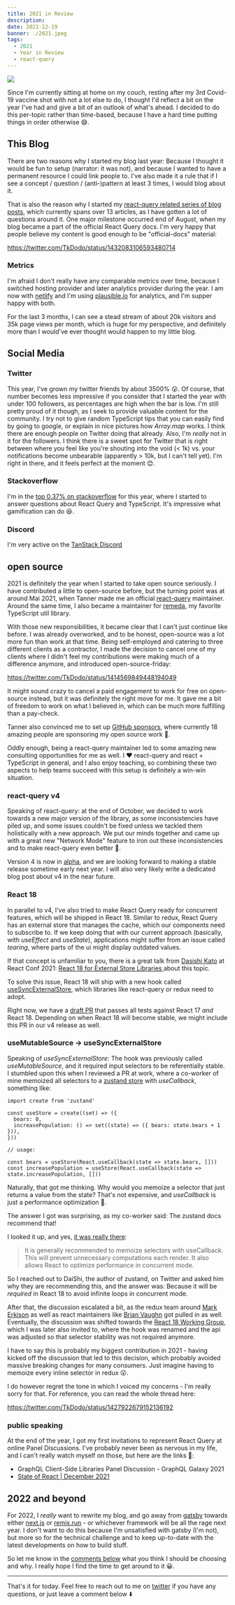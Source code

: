 ```yaml
---
title: 2021 in Review
description:
date: 2021-12-19
banner: ./2021.jpeg
tags:
  - 2021
  - Year in Review
  - react-query
---
```



<img src="./2021.jpeg" />

<Attribution name="engin akyurt" url="https://unsplash.com/@enginakyurt" />

Since I'm currently sitting at home on my couch, resting after my 3rd Covid-19 vaccine shot with not a lot else to do, I thought I'd reflect a bit on the year I've had and give a bit of an outlook of what's ahead. I decided to do this per-topic rather than time-based, because I have a hard time putting things in order otherwise 😅.

## This Blog

There are two reasons why I started my blog last year: Because I thought it would be fun to setup (narrator: it was not), and because I wanted to have a permanent resource I could link people to. I've also made it a rule that if I see a concept / question / (anti-)pattern at least 3 times, I would blog about it.

That is also the reason why I started my [react-query related series of blog posts](./practical-react-query), which currently spans over 13 articles, as I have gotten a lot of questions around it.
One major milestone occurred end of August, when my blog became a part of the official React Query docs. I'm very happy that people believe my content is good enough to be "official-docs" material:

https://twitter.com/TkDodo/status/1432083106593480714

### Metrics

I'm afraid I don't really have any comparable metrics over time, because I switched hosting provider and later analytics provider during the year. I am now with [netlify](https://www.netlify.com/) and I'm using [plausible.io](https://plausible.io/) for analytics, and I'm supper happy with both.

For the last 3 months, I can see a stead stream of about 20k visitors and 35k page views per month, which is huge for my perspective, and definitely more than I would've ever thought would happen to my little blog.

## Social Media

### Twitter

This year, I've grown my twitter friends by about 3500% 😮. Of course, that number becomes less impressive if you consider that I started the year with under 100 followers, as percentages are high when the bar is low. I'm still pretty proud of it though, as I seek to provide valuable content for the community. I try not to give random TypeScript tips that you can easily find by going to google, or explain in nice pictures how _Array.map_ works. I think there are enough people on Twitter doing that already. Also, I'm _really_ not in it for the followers. I think there is a sweet spot for Twitter that is right between where you feel like you're shouting into the void (< 1k) vs. your notifications become unbearable (apparently > 10k, but I can't tell yet). I'm right in there, and it feels perfect at the moment 😊.

### Stackoverflow

I'm in the [top 0.37% on stackoverflow](https://stackexchange.com/leagues/1/year/stackoverflow/2021-01-01/8405310#8405310) for this year, where I started to answer questions about React Query and TypeScript. It's impressive what gamification can do 😆.

### Discord

I'm very active on the [TanStack Discord](https://discord.com/invite/WrRKjPJ)

## open source

2021 is definitely the year when I started to take open source seriously. I have contributed a little to open-source before, but the turning point was at around Mai 2021, when Tanner made me an official [react-query](https://react-query.tanstack.com/) maintainer. Around the same time, I also became a maintainer for [remeda](https://remedajs.com/docs), my favorite TypeScript util library.

With those new responsibilities, it became clear that I can't just continue like before. I was already overworked, and to be honest, open-source was a lot more fun than work at that time.
Being self-employed and catering to three different clients as a contractor, I made the decision to cancel one of my clients where I didn't feel my contributions were making much of a difference anymore, and introduced open-source-friday:

https://twitter.com/TkDodo/status/1414569849448194049

It might sound crazy to cancel a paid engagement to work for free on open-source instead, but it was definitely the right move for me. It gave me a bit of freedom to work on what I believed in, which can be much more fulfilling than a pay-check.

Tanner also convinced me to set up [GitHub sponsors](https://github.com/sponsors/tkdodo), where currently 18 amazing people are sponsoring my open source work 💖.

Oddly enough, being a react-query maintainer led to some amazing new consulting opportunities for me as well. I ❤️ react-query and react + TypeScript in general, and I also enjoy teaching, so combining these two aspects to help teams succeed with this setup is definitely a win-win situation.

### react-query v4

Speaking of react-query: at the end of October, we decided to work towards a new major version of the library, as some inconsistencies have piled up, and some issues couldn't be fixed unless we tackled them holistically with a new approach. We put our minds together and came up with a great new "Network Mode" feature to iron out these inconsistencies and to make react-query even better 🚀.

Version 4 is now in [alpha](https://github.com/tannerlinsley/react-query/releases/tag/v4.0.0-alpha.1), and we are looking forward to making a stable release sometime early next year. I will also very likely write a dedicated blog post about v4 in the near future.

### React 18

In parallel to v4, I've also tried to make React Query ready for concurrent features, which will be shipped in React 18. Similar to redux, React Query has an external store that manages the cache, which our components need to subscribe to. If we keep doing that with our current approach (basically, with _useEffect_ and _useState_), applications might suffer from an issue called _tearing_, where parts of the ui might display outdated values.

If that concept is unfamiliar to you, there is a great talk from [Dasishi Kato](https://twitter.com/dai_shi) at React Conf 2021: [React 18 for External Store Libraries
](https://www.youtube.com/watch?v=oPfSC5bQPR8&list=PLNG_1j3cPCaZZ7etkzWA7JfdmKWT0pMsa&t=3s) about this topic.

To solve this issue, React 18 will ship with a new hook called [useSyncExternalStore](https://github.com/reactwg/react-18/discussions/86), which libraries like react-query or redux need to adopt.

Right now, we have a [draft PR](https://github.com/tannerlinsley/react-query/pull/3064) that passes all tests against React 17 _and_ React 18. Depending on when React 18 will become stable, we might include this PR in our v4 release as well.

### useMutableSource -> useSyncExternalStore

Speaking of _useSyncExternalStore_: The hook was previously called _useMutableSource_, and it required input selectors to be referentially stable. I stumbled upon this when I reviewed a PR at work, where a co-worker of mine memoized all selectors to a [zustand store](https://zustand.surge.sh/) with _useCallback_, something like:

```js:title=memoized-selectors
import create from 'zustand'

const useStore = create((set) => ({
  bears: 0,
  increasePopulation: () => set((state) => ({ bears: state.bears + 1 })),
}))

// usage:

const bears = useStore(React.useCallback(state => state.bears, []))
const increasePopulation = useStore(React.useCallback(state => state.increasePopulation, []))
```

Naturally, that got me thinking. Why would you memoize a selector that just returns a value from the state? That's not expensive, and _useCallback_ is just a performance optimization 🤔.

The answer I got was surprising, as my co-worker said: The zustand docs recommend that!

I looked it up, and yes, [it was really there](https://github.com/pmndrs/zustand/blob/1242610103370a2a2729c1f5ab9b6720d24efb8e/readme.md#memoizing-selectors):

> It is generally recommended to memoize selectors with useCallback. This will prevent unnecessary computations each render. It also allows React to optimize performance in concurrent mode.

So I reached out to DaiShi, the author of zustand, on Twitter and asked him why they are recommending this, and the answer was: Because it will be _required_ in React 18 to avoid infinite loops in concurrent mode.

After that, the discussion escalated a bit, as the redux team around [Mark Erkison](https://twitter.com/acemarke) as well as react maintainers like [Brian Vaughn](https://twitter.com/brian_d_vaughn) got pulled in as well. Eventually, the discussion was shifted towards the [React 18 Working Group](https://github.com/reactwg/react-18/discussions/84), which I was later also invited to, where the hook was renamed and the api was adjusted so that selector stability was not required anymore.

I have to say this is probably my biggest contribution in 2021 - having kicked off the discussion that led to this decision, which probably avoided massive breaking changes for many consumers. Just imagine having to memoize every inline selector in redux 😮.

I do however regret the tone in which I voiced my concerns - I'm really sorry for that. For reference, you can read the whole thread here:

https://twitter.com/TkDodo/status/1427922679152136192

### public speaking

At the end of the year, I got my first invitations to represent React Query at online Panel Discussions. I've probably never been as nervous in my life, and I can't really watch myself on those, but here are the links 🙈:

- GraphQL Client-Side Libraries Panel Discussion - GraphQL Galaxy 2021
- [State of React | December 2021](https://www.youtube.com/watch?v=7LMsR30p1xM)

## 2022 and beyond

For 2022, I _really_ want to rewrite my blog, and go away from [gatsby](https://www.gatsbyjs.com/) towards either [next.js](https://nextjs.org/) or [remix.run](https://remix.run/) - or whichever framework will be all the rage next year. I don't want to do this because I'm unsatisfied with gatsby (I'm not), but more so for the technical challenge and to keep up-to-date with the latest developments on how to build stuff.

So let me know in the [comments below](#inject-comments) what you think I should be choosing and why. I really hope I find the time to get around to it 😀.

---

That's it for today. Feel free to reach out to me on [twitter](https://twitter.com/tkdodo)
if you have any questions, or just leave a comment below ⬇️

<Comments />
